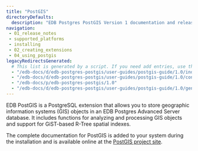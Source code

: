```yaml
---
title: "PostGIS"
directoryDefaults:
  description: "EDB Postgres PostGIS Version 1 documentation and release notes."
navigation:
 - 01_release_notes
 - supported_platforms
 - installing
 - 02_creating_extensions 
 - 04_using_postgis 
legacyRedirectsGenerated:
  # This list is generated by a script. If you need add entries, use the `legacyRedirects` key.
  - "/edb-docs/d/edb-postgres-postgis/user-guides/postgis-guide/1.0/index.html"
  - "/edb-docs/d/edb-postgres-postgis/user-guides/postgis-guide/1.0/conclusion.html"
  - "/edb-docs/p/edb-postgres-postgis/1.0"
  - "/edb-docs/d/edb-postgres-postgis/user-guides/postgis-guide/1.0/genindex.html"
---
```


EDB PostGIS is a PostgreSQL extension that allows you to store geographic information systems (GIS) objects in an EDB Postgres Advanced Server database. It includes functions for analyzing and processing GIS objects and support for GiST-based R-Tree spatial indexes.

The complete documentation for PostGIS is added to your system during the installation and is available online at the [PostGIS project site](https://postgis.net/documentation/).


